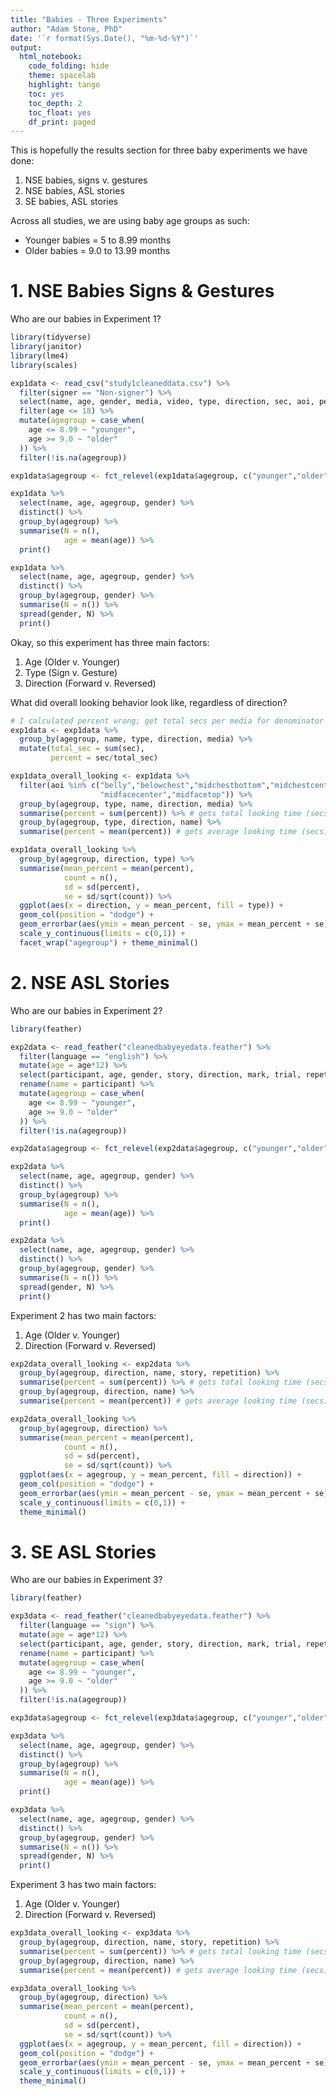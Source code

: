 ```yaml
---
title: "Babies - Three Experiments"
author: "Adam Stone, PhD" 
date: '`r format(Sys.Date(), "%m-%d-%Y")`'
output:
  html_notebook:
    code_folding: hide
    theme: spacelab
    highlight: tango
    toc: yes
    toc_depth: 2
    toc_float: yes
    df_print: paged
---
```


This is hopefully the results section for three baby experiments we have done: 

1. NSE babies, signs v. gestures
2. NSE babies, ASL stories
3. SE babies, ASL stories

Across all studies, we are using baby age groups as such:

* Younger babies = 5 to 8.99 months
* Older babies = 9.0 to 13.99 months

# 1. NSE Babies Signs & Gestures

Who are our babies in Experiment 1? 
```r
library(tidyverse)
library(janitor)
library(lme4)
library(scales)

exp1data <- read_csv("study1cleaneddata.csv") %>%
  filter(signer == "Non-signer") %>%
  select(name, age, gender, media, video, type, direction, sec, aoi, percent) %>%
  filter(age <= 18) %>%
  mutate(agegroup = case_when(
    age <= 8.99 ~ "younger",
    age >= 9.0 ~ "older"
  )) %>%
  filter(!is.na(agegroup))

exp1data$agegroup <- fct_relevel(exp1data$agegroup, c("younger","older"))

exp1data %>%
  select(name, age, agegroup, gender) %>%
  distinct() %>%
  group_by(agegroup) %>%
  summarise(N = n(),
            age = mean(age)) %>%
  print()

exp1data %>%
  select(name, age, agegroup, gender) %>%
  distinct() %>%
  group_by(agegroup, gender) %>%
  summarise(N = n()) %>%
  spread(gender, N) %>%
  print()
```

Okay, so this experiment has three main factors: 

1. Age (Older v. Younger) 
2. Type (Sign v. Gesture) 
3. Direction (Forward v. Reversed)

What did overall looking behavior look like, regardless of direction? 

```r
# I calculated percent wrong; get total secs per media for denominator
exp1data <- exp1data %>%
  group_by(agegroup, name, type, direction, media) %>%
  mutate(total_sec = sum(sec),
         percent = sec/total_sec)

exp1data_overall_looking <- exp1data %>%
  filter(aoi %in% c("belly","belowchest","midchestbottom","midchestcenter","midchesttop","midfacebottom",
                    "midfacecenter","midfacetop")) %>%
  group_by(agegroup, type, name, direction, media) %>%
  summarise(percent = sum(percent)) %>% # gets total looking time (secs) for each video for each baby
  group_by(agegroup, type, direction, name) %>%
  summarise(percent = mean(percent)) # gets average looking time (secs) for each baby

exp1data_overall_looking %>% 
  group_by(agegroup, direction, type) %>%
  summarise(mean_percent = mean(percent),
            count = n(),
            sd = sd(percent),
            se = sd/sqrt(count)) %>%
  ggplot(aes(x = direction, y = mean_percent, fill = type)) + 
  geom_col(position = "dodge") + 
  geom_errorbar(aes(ymin = mean_percent - se, ymax = mean_percent + se), position = "dodge") + 
  scale_y_continuous(limits = c(0,1)) +
  facet_wrap("agegroup") + theme_minimal()
```

# 2. NSE ASL Stories

Who are our babies in Experiment 2? 

```r
library(feather)

exp2data <- read_feather("cleanedbabyeyedata.feather") %>%
  filter(language == "english") %>%
  mutate(age = age*12) %>%
  select(participant, age, gender, story, direction, mark, trial, repetition, aoi, secs, percent) %>%
  rename(name = participant) %>%
  mutate(agegroup = case_when(
    age <= 8.99 ~ "younger",
    age >= 9.0 ~ "older"
  )) %>%
  filter(!is.na(agegroup))

exp2data$agegroup <- fct_relevel(exp2data$agegroup, c("younger","older"))

exp2data %>%
  select(name, age, agegroup, gender) %>%
  distinct() %>%
  group_by(agegroup) %>%
  summarise(N = n(),
            age = mean(age)) %>%
  print()

exp2data %>%
  select(name, age, agegroup, gender) %>%
  distinct() %>%
  group_by(agegroup, gender) %>%
  summarise(N = n()) %>%
  spread(gender, N) %>%
  print()
```

Experiment 2 has two main factors: 

1. Age (Older v. Younger) 
2. Direction (Forward v. Reversed)

```r
exp2data_overall_looking <- exp2data %>%
  group_by(agegroup, direction, name, story, repetition) %>%
  summarise(percent = sum(percent)) %>% # gets total looking time (secs) for each video for each baby
  group_by(agegroup, direction, name) %>%
  summarise(percent = mean(percent)) # gets average looking time (secs) for each baby

exp2data_overall_looking %>% 
  group_by(agegroup, direction) %>%
  summarise(mean_percent = mean(percent),
            count = n(),
            sd = sd(percent),
            se = sd/sqrt(count)) %>%
  ggplot(aes(x = agegroup, y = mean_percent, fill = direction)) + 
  geom_col(position = "dodge") + 
  geom_errorbar(aes(ymin = mean_percent - se, ymax = mean_percent + se), position = "dodge") + 
  scale_y_continuous(limits = c(0,1)) +
  theme_minimal()
```

# 3. SE ASL Stories

Who are our babies in Experiment 3? 

```r
library(feather)

exp3data <- read_feather("cleanedbabyeyedata.feather") %>%
  filter(language == "sign") %>%
  mutate(age = age*12) %>%
  select(participant, age, gender, story, direction, mark, trial, repetition, aoi, secs, percent) %>%
  rename(name = participant) %>%
  mutate(agegroup = case_when(
    age <= 8.99 ~ "younger",
    age >= 9.0 ~ "older"
  )) %>%
  filter(!is.na(agegroup))

exp3data$agegroup <- fct_relevel(exp3data$agegroup, c("younger","older"))

exp3data %>%
  select(name, age, agegroup, gender) %>%
  distinct() %>%
  group_by(agegroup) %>%
  summarise(N = n(),
            age = mean(age)) %>%
  print()

exp3data %>%
  select(name, age, agegroup, gender) %>%
  distinct() %>%
  group_by(agegroup, gender) %>%
  summarise(N = n()) %>%
  spread(gender, N) %>%
  print()
```

Experiment 3 has two main factors: 

1. Age (Older v. Younger) 
2. Direction (Forward v. Reversed)

```r
exp3data_overall_looking <- exp3data %>%
  group_by(agegroup, direction, name, story, repetition) %>%
  summarise(percent = sum(percent)) %>% # gets total looking time (secs) for each video for each baby
  group_by(agegroup, direction, name) %>%
  summarise(percent = mean(percent)) # gets average looking time (secs) for each baby

exp3data_overall_looking %>% 
  group_by(agegroup, direction) %>%
  summarise(mean_percent = mean(percent),
            count = n(),
            sd = sd(percent),
            se = sd/sqrt(count)) %>%
  ggplot(aes(x = agegroup, y = mean_percent, fill = direction)) + 
  geom_col(position = "dodge") + 
  geom_errorbar(aes(ymin = mean_percent - se, ymax = mean_percent + se), position = "dodge") + 
  scale_y_continuous(limits = c(0,1)) +
  theme_minimal()
```